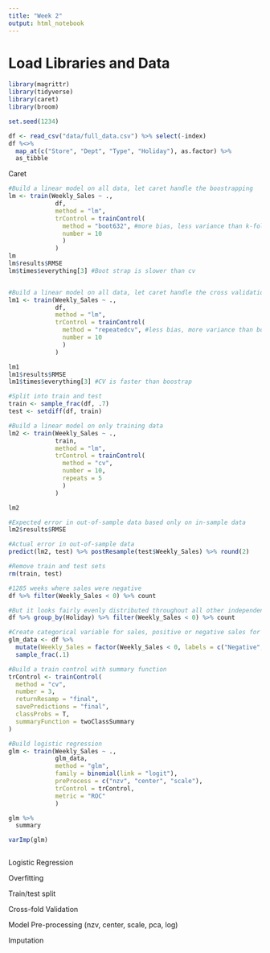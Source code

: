 ```yaml
---
title: "Week 2"
output: html_notebook
---
```


# Load Libraries and Data

```r
library(magrittr)
library(tidyverse)
library(caret)
library(broom)

set.seed(1234)

df <- read_csv("data/full_data.csv") %>% select(-index)
df %<>% 
  map_at(c("Store", "Dept", "Type", "Holiday"), as.factor) %>% 
  as_tibble
```



Caret

```r
#Build a linear model on all data, let caret handle the boostrapping
lm <- train(Weekly_Sales ~ ., 
             df,
             method = "lm",
             trControl = trainControl(
               method = "boot632", #more bias, less variance than k-fold cv, may underfit
               number = 10
               )
             )
lm
lm$results$RMSE
lm$times$everything[3] #Boot strap is slower than cv


#Build a linear model on all data, let caret handle the cross validation
lm1 <- train(Weekly_Sales ~ ., 
             df,
             method = "lm",
             trControl = trainControl(
               method = "repeatedcv", #less bias, more variance than boostrapping, may overfit
               number = 10
               )
             )

lm1
lm1$results$RMSE
lm1$times$everything[3] #CV is faster than boostrap
```





```r
#Split into train and test
train <- sample_frac(df, .7)
test <- setdiff(df, train)

#Build a linear model on only training data
lm2 <- train(Weekly_Sales ~ ., 
             train,
             method = "lm",
             trControl = trainControl(
               method = "cv", 
               number = 10,
               repeats = 5
               )
             )

lm2

#Expected error in out-of-sample data based only on in-sample data
lm2$results$RMSE 

#Actual error in out-of-sample data
predict(lm2, test) %>% postResample(test$Weekly_Sales) %>% round(2)

#Remove train and test sets
rm(train, test)
```



```r
#1285 weeks where sales were negative
df %>% filter(Weekly_Sales < 0) %>% count

#But it looks fairly evenly distributed throughout all other independent variables.  What does negative sales mean?
df %>% group_by(Holiday) %>% filter(Weekly_Sales < 0) %>% count

#Create categorical variable for sales, positive or negative sales for the week
glm_data <- df %>% 
  mutate(Weekly_Sales = factor(Weekly_Sales < 0, labels = c("Negative", "Positive"))) %>% 
  sample_frac(.1)

#Build a train control with summary function
trControl <- trainControl(
  method = "cv",
  number = 3,
  returnResamp = "final",
  savePredictions = "final",
  classProbs = T,
  summaryFunction = twoClassSummary
)

#Build logistic regression
glm <- train(Weekly_Sales ~ .,
             glm_data,
             method = "glm",
             family = binomial(link = "logit"),
             preProcess = c("nzv", "center", "scale"),
             trControl = trControl,
             metric = "ROC"
             )

glm %>% 
  summary

varImp(glm)



```




Logistic Regression


Overfitting


Train/test split


Cross-fold Validation


Model Pre-processing (nzv, center, scale, pca, log)


Imputation



